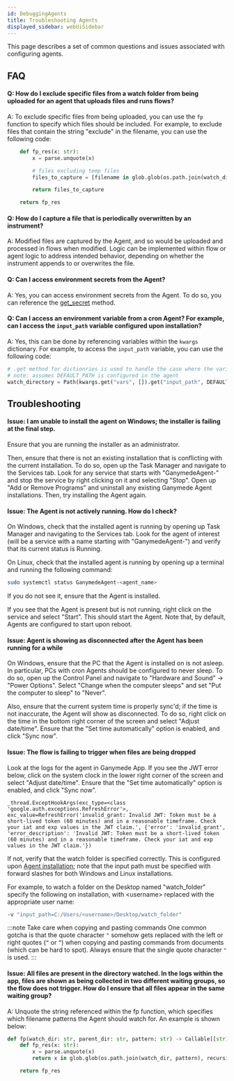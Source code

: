 ```yaml
---
id: DebuggingAgents
title: Troubleshooting Agents
displayed_sidebar: webUiSidebar
---
```


This page describes a set of common questions and issues associated with configuring agents.

## FAQ

#### Q: How do I exclude specific files from a watch folder from being uploaded for an agent that uploads files and runs flows?

A: To exclude specific files from being uploaded, you can use the `fp` function to specify which files should be included.  For example, to exclude files that contain the string "exclude" in the filename, you can use the following code:

```python
    def fp_res(x: str):
        x = parse.unquote(x)

        # files excluding temp files
        files_to_capture = [filename in glob.glob(os.path.join(watch_dir, pattern), recursive=True) if not 'exclude' in filename]

        return files_to_capture

    return fp_res
```

#### Q: How do I capture a file that is periodically overwritten by an instrument?

A: Modified files are captured by the Agent, and so would be uploaded and processed in flows when modified.  Logic can be implemented within flow or agent logic to address intended behavior, depending on whether the instrument appends to or overwrites the file.

#### Q: Can I access environment secrets from the Agent?

A: Yes, you can access environment secrets from the Agent.  To do so, you can reference the [get_secret](../api/GanymedeClass#method-get_secret) method.

#### Q: Can I access an environment variable from a cron Agent?  For example, can I access the `input_path` variable configured upon installation?

A: Yes, this can be done by referencing variables within the `kwargs` dictionary.  For example, to access the `input_path` variable, you can use the following code:

```python
# .get method for dictionries is used to handle the case where the variable may not be present without erroring out
# note: assumes DEFAULT_PATH is configured in the agent
watch_directory = Path(kwargs.get("vars", []).get("input_path", DEFAULT_PATH))
```

## Troubleshooting

#### Issue: I am unable to install the agent on Windows; the installer is failing at the final step.

Ensure that you are running the installer as an administrator.  

Then, ensure that there is not an existing installation that is conflicting with the current installation.  To do so, open up the Task Manager and navigate to the Services tab.  Look for any service that starts with "GanymedeAgent-" and stop the service by right clicking on it and selecting "Stop".  Open up "Add or Remove Programs" and uninstall any existing Ganymede Agent installations.  Then, try installing the Agent again.

#### Issue: The Agent is not actively running.  How do I check?

On Windows, check that the installed agent is running by opening up Task Manager and navigating to the Services tab.  Look for the agent of interest (will be a service with a name starting with "GanymedeAgent-") and verify that its current status is Running.  

On Linux, check that the installed agent is running by opening up a terminal and running the following command:

```bash
sudo systemctl status GanymedeAgent-<agent_name>
```

If you do not see it, ensure that the Agent is installed.

If you see that the Agent is present but is not running, right click on the service and select "Start".  This should start the Agent.  Note that, by default, Agents are configured to start upon reboot.

#### Issue: Agent is showing as disconnected after the Agent has been running for a while

On Windows, ensure that the PC that the Agent is installed on is not asleep.  In particular, PCs with cron Agents should be configured to never sleep.  To do so, open up the Control Panel and navigate to "Hardware and Sound" -> "Power Options".  Select "Change when the computer sleeps" and set "Put the computer to sleep" to "Never".

Also, ensure that the current system time is properly sync'd; if the time is not inaccurate, the Agent will show as disconnected.  To do so, right click on the time in the bottom right corner of the screen and select "Adjust date/time".  Ensure that the "Set time automatically" option is enabled, and click "Sync now".

#### Issue: The flow is failing to trigger when files are being dropped

Look at the logs for the agent in Ganymede App.  If you see the JWT error below, click on the system clock in the lower right corner of the screen and select "Adjust date/time".  Ensure that the "Set time automatically" option is enabled, and click "Sync now".

```shell
_thread.ExceptHookArgs(exc_type=<class 'google.auth.exceptions.RefreshError'>, exc_value=RefreshError('invalid_grant: Invalid JWT: Token must be a short-lived token (60 minutes) and in a reasonable timeframe. Check your iat and exp values in the JWT claim.', {'error': 'invalid_grant', 'error_description': 'Invalid JWT: Token must be a short-lived token (60 minutes) and in a reasonable timeframe. Check your iat and exp values in the JWT claim.'})
```

If not, verify that the watch folder is specified correctly.  This is configured upon [Agent installation](./Agent#windows-installation); note that the input path must be specified with forward slashes for both Windows and Linux installations.

For example, to watch a folder on the Desktop named "watch_folder" specify the following on installation, with \<username\> replaced with the appropriate user name:

```bash
-v "input_path=C:/Users/<username>/Desktop/watch_folder"
```

:::note Take care when copying and pasting commands
One common gotcha is that the quote character `"` somehow gets replaced with the left or right quotes (`“` or `”`) when copying and pasting commands from documents (which can be hard to spot).  Always ensure that the single quote character `"` is used. 
:::

#### Issue: All files are present in the directory watched.  In the logs within the app, files are shown as being collected in two different waiting groups, so the flow does not trigger.  How do I ensure that all files appear in the same waiting group?

A: Unquote the string referenced within the fp function, which specifies which filename patterns the Agent should watch for.  An example is shown below:

```python
def fp(watch_dir: str, parent_dir: str, pattern: str) -> Callable[[str], bool]:
    def fp_res(x: str):
        x = parse.unquote(x)
        return x in glob.glob(os.path.join(watch_dir, pattern), recursive=True)

    return fp_res
```


